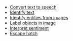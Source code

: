- [Convert text to speech](/gen1/[platform]/build-a-backend/more-features/predictions/text-to-speech/)
- [Identify text](/gen1/[platform]/build-a-backend/more-features/predictions/identify-text/)
- [Identify entities from images](/gen1/[platform]/build-a-backend/more-features/predictions/identify-entity/)
- [Label objects in image](/gen1/[platform]/build-a-backend/more-features/predictions/label-image/)
- [Interpret sentiment](/gen1/[platform]/build-a-backend/more-features/predictions/interpret-sentiment/)
- [Escape hatch](/gen1/[platform]/build-a-backend/more-features/predictions/sdk/)
